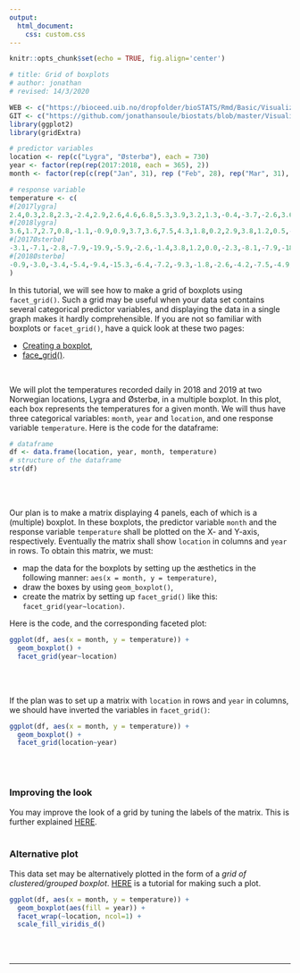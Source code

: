 ```yaml
---
output:
  html_document:
    css: custom.css
--- 
```


```r
knitr::opts_chunk$set(echo = TRUE, fig.align='center')

# title: Grid of boxplots
# author: jonathan
# revised: 14/3/2020 

WEB <- c("https://bioceed.uib.no/dropfolder/bioSTATS/Rmd/Basic/Visualizing/Faceted/grid-boxplots.html")
GIT <- c("https://github.com/jonathansoule/biostats/blob/master/Visualizing/Faceted/grid-boxplots.Rmd")
library(ggplot2)
library(gridExtra)

# predictor variables
location <- rep(c("Lygra", "Østerbø"), each = 730)
year <- factor(rep(rep(2017:2018, each = 365), 2))
month <- factor(rep(c(rep("Jan", 31), rep ("Feb", 28), rep("Mar", 31), rep("Apr", 30), rep("May", 31), rep("Jun", 30), rep("Jul", 31), rep("Aug", 31),  rep("Sep", 30), rep("Oct", 31), rep("Nov", 30), rep("Dec", 31)),4), levels = c(month.abb))

# response variable
temperature <- c(
#[2017lygra]
2.4,0.3,2.8,2.3,-2.4,2.9,2.6,4.6,6.8,5.3,3.9,3.2,1.3,-0.4,-3.7,-2.6,3.6,6.9,8.2,8.0,5.7,4.1,4.6,5.1,7.1,4.9,3.0,4.7,5.1,1.6,2.1,1.3,4.7,8.0,6.1,4.3,3.7,-0.4,-2.8,-2.1,-0.9,0.2,0.4,0.4,0.7,2.4,5.5,4.4,5.0,6.6,6.6,4.3,4.3,0.9,-0.9,1.7,4.4,5.5,4.2,2.3,2.2,3.2,2.8,5.4,2.4,-0.3,-0.5,4.2,3.6,4.6,6.7,5.2,6.7,5.8,5.6,3.1,1.1,2.1,5.2,4.5,2.1,1.9,5.1,6.1,7.1,6.8,6.2,5.8,6.0,7.9,8.1,7.2,8.3,7.0,5.8,5.8,7.3,8.2,7.4,4.3,3.5,6.2,5.1,4.4,4.6,4.8,5.2,4.6,5.0,7.2,4.1,4.6,2.4,3.1,5.1,4.9,6.4,7.4,8.0,7.6,10.0,11.4,11.1,12.2,12.7,13.1,11.9,8.4,5.8,6.8,7.4,10.4,10.9,10.1,12.2,11.8,12.3,10.8,13.1,14.7,10.7,11.3,12.5,10.9,10.2,12.7,16.9,16.3,12.4,11.3,10.0,10.6,11.6,13.7,11.3,11.4,10.7,16.1,10.8,11.9,12.9,12.9,12.3,11.4,12.9,15.2,12.9,12.6,12.8,11.6,12.3,12.1,11.9,11.7,11.1,10.0,11.3,12.0,14.9,17.5,18.8,13.4,11.6,12.5,13.2,12.9,12.8,12.8,12.3,11.9,13.6,11.9,11.3,13.5,16.1,13.7,13.0,12.2,13.7,14.8,21.4,15.9,17.9,19.3,15.2,16.6,16.6,15.6,14.1,15.1,15.8,14.5,15.2,12.7,15.6,14.1,14.4,13.1,12.9,14.0,16.1,13.6,13.9,13.8,12.6,12.3,13.9,14.1,15.4,16.3,13.7,13.8,13.8,15.2,12.3,13.7,13.8,14.0,13.6,14.4,12.9,12.8,12.8,11.9,NA,16.3,14.9,12.5,13.4,11.3,13.8,12.1,11.8,12.8,11.9,12.4,13.0,13.9,13.5,13.1,11.6,13.4,12.4,12.3,13.2,15.2,15.6,16.4,15.6,16.8,16.7,16.3,12.0,13.0,11.7,10.6,8.2,7.1,8.3,7.5,7.3,7.8,8.3,10.0,7.8,10.4,11.9,11.7,9.6,10.0,8.5,8.1,11.3,13.2,12.3,9.7,7.8,10.2,9.6,8.5,8.6,5.4,4.4,6.7,10.1,6.9,6.6,7.9,5.2,3.7,8.5,7.6,7.2,3.3,3.6,3.9,3.1,4.2,5.3,6.0,5.9,5.2,4.4,1.6,0.6,2.1,3.7,4.8,3.8,3.3,1.2,1.5,-0.3,-1.3,-1.8,3.8,3.7,2.7,7.2,7.2,6.1,4.3,3.2,-0.2,-0.2,-0.7,1.1,1.9,-1.2,NA,3.0,3.3,5.9,6.8,4.9,5.7,8.8,5.4,6.2,1.3,1.4,0.0,0.1,1.5,2.7,
#[2018lygra]
3.6,1.7,2.7,0.8,-1.1,-0.9,0.9,3.7,3.6,7.5,4.3,1.8,0.2,2.9,3.8,1.2,0.5,-0.4,0.8,1.4,0.3,1.5,4.2,5.8,5.1,0.7,1.6,5.5,2.4,2.9,1.9,1.6,-0.6,-1.1,-1.7,0.2,-0.6,-0.1,2.4,3.1,2.6,1.4,-0.5,2.1,3.2,2.7,1.8,3.8,NA,1.8,0.7,1.3,-0.2,0.4,0.7,0.9,-0.4,-4.2,-8.3,-6.2,-2.9,-1.8,-1.1,-1.2,-0.8,0.4,1.7,0.7,1.2,2.3,2.7,1.3,1.8,2.1,-1.2,-2.4,-1.2,2.1,1.2,1.7,2.0,4.7,5.6,4.3,3.1,1.6,1.7,1.6,1.1,0.2,0.5,0.2,0.4,1.7,2.4,2.8,5.9,5.2,5.0,6.1,7.9,9.7,11.2,11.3,10.6,8.1,9.7,9.6,13.1,8.7,7.8,8.1,7.4,6.8,6.2,6.4,6.1,6.1,6.1,8.6,8.4,9.2,7.3,7.7,11.0,10.2,11.9,15.9,15.8,10.4,10.1,10.8,14.7,14.4,14.9,9.9,10.0,11.1,11.6,13.7,15.7,13.7,11.5,12.3,15.7,16.0,20.2,19.3,19.1,22.9,23.4,21.6,20.3,16.3,13.9,14.0,14.3,15.8,17.3,17.3,13.4,11.9,11.3,11.9,11.8,11.7,13.3,13.3,12.2,10.4,10.7,9.8,10.3,10.7,11.4,12.1,12.4,13.3,13.4,14.9,15.4,16.4,14.9,14.2,16.3,12.9,12.8,13.8,13.3,13.2,17.8,15.4,14.1,12.9,13.5,17.3,19.6,18.9,15.4,14.6,15.9,15.1,15.1,15.5,16.4,16.7,17.9,23.8,23.4,18.8,18.5,18.3,17.5,16.5,16.4,15.0,13.1,13.0,17.3,16.1,14.9,13.1,12.9,13.2,14.7,14.5,15.3,14.9,13.0,13.6,13.7,12.1,13.3,13.8,12.3,11.2,10.4,10.9,12.8,13.7,13.2,11.9,12.0,13.0,16.1,15.0,14.4,13.4,12.3,17.8,15.5,12.3,12.4,11.9,11.3,10.8,10.3,9.8,10.5,12.1,16.2,14.2,11.8,9.3,9.3,7.6,5.9,9.7,10.8,8.4,7.1,9.5,8.7,7.1,6.2,6.4,8.8,8.3,6.9,5.7,9.3,11.5,12.4,14.9,16.4,14.1,13.4,7.1,8.4,10.9,8.3,8.5,8.6,8.3,7.4,7.1,5.3,6.4,4.6,3.1,1.5,1.8,4.7,5.9,8.9,6.7,7.4,10.8,9.8,7.8,12.7,10.6,9.6,11.1,9.9,9.2,8.6,9.6,11.2,10.9,9.0,6.7,2.2,-0.2,3.6,1.2,1.5,0.0,-0.8,-1.5,0.4,2.9,9.0,8.4,6.1,5.7,5.2,2.1,2.1,2.6,5.7,3.8,4.1,4.6,1.4,0.4,-0.1,-0.7,2.5,4.1,2.8,2.6,6.9,6.7,5.4,2.5,0.5,NA,6.8,6.5,7.4,5.9,4.2,3.1,6.2,
#[2017Østerbø]  
-3.1,-7.1,-2.8,-7.9,-19.9,-5.9,-2.6,-1.4,3.8,1.2,0.0,-2.3,-8.1,-7.9,-18.4,-16.7,-2.6,4.1,4.8,4.2,0.9,-2.7,0.8,-1.8,4.1,-3.8,2.6,-0.2,-0.4,-5.6,-11.4,-5.4,-1.5,1.2,0.2,-2.4,-3.4,-10.4,-13.2,-10.7,-7.9,-7.4,-9.5,-8.1,-8.4,-4.4,2.8,1.2,0.9,3.2,2.3,-0.3,-0.8,-10.7,-13.7,-6.8,-0.6,0.4,0.2,-2.3,-4.7,-3.3,-3.6,-5.2,-8.1,-11.1,-9.4,-1.1,-0.6,-2.5,2.7,1.9,1.4,-0.9,1.4,-1.4,-4.5,-4.7,0.2,0.2,-2.5,-3.5,0.3,1.9,3.6,4.1,1.6,2.3,1.7,3.9,5.5,3.8,3.4,1.9,0.0,2.1,4.4,3.7,5.2,1.0,-0.7,1.7,0.2,-1.8,-1.2,-1.3,-1.5,-1.8,-0.4,3.2,-0.6,-0.6,-1.6,-2.6,-1.6,-2.2,-0.4,-0.8,-0.2,-0.5,1.4,3.7,4.4,4.7,6.7,7.5,5.9,2.0,1.2,1.1,1.6,4.2,5.1,6.1,7.2,7.1,9.2,7.8,9.9,9.6,7.3,6.1,7.9,7.2,7.2,9.9,16.1,12.1,12.0,9.3,7.2,6.2,7.6,10.6,9.4,8.0,8.6,9.9,9.3,9.5,10.4,12.1,9.6,8.7,NA,NA,11.0,11.0,11.0,8.4,6.7,7.8,9.2,10.4,8.2,7.3,6.8,9.8,9.8,11.8,15.1,13.7,10.1,8.4,10.1,9.7,10.0,10.3,10.6,9.2,10.5,10.7,7.6,7.7,9.3,11.7,10.4,6.9,9.3,11.6,15.1,12.7,14.3,15.0,12.8,13.9,13.6,13.0,11.3,11.6,12.5,11.3,11.2,10.7,11.3,11.1,12.1,11.1,10.1,8.6,NA,NA,12.9,10.7,7.3,9.4,10.8,11.0,9.6,12.6,10.7,10.2,9.7,8.8,9.4,8.9,10.1,9.7,10.2,11.8,9.9,7.9,8.6,8.6,7.9,9.1,9.1,10.0,10.7,9.7,7.6,9.2,8.9,8.7,8.6,8.1,7.0,8.2,8.8,6.9,8.2,9.2,6.3,6.8,7.5,7.9,10.8,10.6,9.2,9.8,8.8,8.1,7.2,7.7,8.4,5.4,3.7,3.6,4.9,2.8,0.3,-0.2,2.1,3.6,4.2,5.3,6.6,8.4,6.6,4.7,-0.6,1.4,4.4,3.8,3.4,1.8,1.1,2.7,2.6,2.8,3.0,-0.4,-1.2,2.1,4.0,2.7,1.3,3.9,1.9,-1.7,2.1,3.6,1.4,-1.1,-1.1,-0.4,-2.3,-0.9,0.5,0.8,-0.9,-1.6,-5.6,-3.7,-10.4,-7.7,1.6,-1.9,-1.8,-4.7,-8.6,-7.2,-18.6,-14.3,-15.2,-1.6,-1.2,-2.5,2.6,1.8,3.3,-0.6,-3.1,-7.8,-9.3,-16.1,-7.6,-3.3,-15.1,-18.5,-10.6,-1.2,0.7,2.8,0.6,0.5,2.7,0.0,-0.3,-2.9,-1.5,-5.4,-5.2,-7.6,-4.9,
#[2018Østerbø] 
-0.9,-3.0,-3.4,-5.4,-9.4,-15.3,-6.4,-7.2,-9.3,-1.8,-2.6,-4.2,-7.5,-4.9,-4.0,-4.6,-10.1,-8.7,-6.2,-5.2,-10.8,-6.4,-0.9,1.2,-0.6,-3.2,-5.0,-1.7,-1.3,-1.6,-0.6,-5.6,-13.3,-15.6,-14.9,-5.6,-6.9,-7.4,-2.3,-0.9,-3.3,-5.1,-8.6,-7.1,-2.3,-4.3,-4.7,-3.5,-1.1,-5.9,-10.3,-6.3,-16.7,-11.9,-10.2,-8.9,-8.6,-14.7,-17.6,-18.8,-12.1,-8.2,-9.3,-8.6,-8.3,-4.3,-3.3,-5.7,-7.7,-4.8,-5.5,-7.9,-8.1,-6.1,-10.6,-13.4,-11.6,-3.6,-5.8,-1.1,-1.5,0.8,1.6,1.5,-2.7,-6.4,-9.8,-10.7,-10.2,-10.6,-11.7,-10.4,-8.4,-1.8,-0.6,-3.6,2.1,3.4,2.2,0.1,0.4,1.6,2.6,4.6,5.4,4.6,5.3,5.6,6.8,7.1,3.8,4.4,4.1,3.8,2.7,2.7,3.8,1.2,0.1,2.3,2.9,4.4,3.6,4.6,7.9,8.0,8.5,10.8,12.4,11.6,9.7,10.3,10.2,13.2,11.9,7.1,7.4,9.1,8.8,8.2,13.6,11.6,12.9,13.3,12.5,11.9,15.6,15.2,15.6,17.1,17.6,16.9,15.7,16.3,14.0,11.6,15.6,13.9,15.1,16.1,15.3,13.2,13.4,12.2,10.3,7.0,9.8,10.6,10.0,6.0,6.3,6.4,7.8,8.7,10.2,12.6,13.9,15.8,12.6,11.8,14.4,16.2,15.1,14.6,18.6,16.9,13.0,12.8,13.9,11.9,16.2,16.3,17.8,16.6,14.4,17.9,18.7,15.3,15.9,15.2,15.5,14.1,14.7,16.7,18.2,15.8,16.4,19.8,18.5,17.7,15.9,16.8,15.3,14.3,14.4,14.1,10.0,10.5,15.1,14.8,10.6,9.3,8.9,8.7,9.5,12.1,12.6,12.4,9.7,10.5,9.9,8.0,9.7,12.3,10.6,8.4,8.6,6.4,7.2,11.9,11.7,9.2,10.2,9.4,11.6,11.6,11.1,12.3,12.7,12.2,10.8,9.9,9.4,7.3,5.6,6.4,6.2,5.4,6.0,7.6,13.3,12.4,5.8,5.8,4.9,3.0,1.9,5.2,6.0,4.3,1.8,4.4,4.6,3.5,1.4,2.0,7.6,3.8,2.7,2.1,5.0,8.1,8.5,8.7,10.6,12.8,12.8,4.3,4.4,7.7,3.8,4.2,4.6,6.2,1.0,1.0,0.1,1.9,-0.3,-3.3,-10.2,-4.4,-1.7,2.8,3.2,2.6,1.8,5.9,3.6,4.1,4.4,4.3,2.4,4.2,5.5,4.7,3.7,4.1,7.2,4.7,1.8,2.0,-1.6,-2.8,-2.7,-5.6,-7.1,-6.2,-9.7,-10.4,-8.6,-4.9,1.9,3.6,1.6,1.4,1.2,-1.2,-1.8,-3.9,-0.3,-3.1,-1.3,-1.2,-10.6,-13.9,-12.3,-13.7,-9.1,-3.9,-6.3,-7.6,-2.4,-1.6,-4.0,-5.4,-4.9,-2.6,1.6,2.1,2.0,0.9,-0.3,-3.1,2.8
)

```


In this tutorial, we will see how to make a grid of boxplots using `facet_grid()`. Such a grid may be useful when your data set contains several categorical predictor variables, and displaying the data in a single graph makes it hardly comprehensible. If you are not so familiar with boxplots or `facet_grid()`, have a quick look at these two pages:

+ [Creating a boxplot](https://biostats.w.uib.no/creating-a-multiple-boxplot/){target="_blank"},
+ [face_grid()](https://biostats.w.uib.no/facet_grid/){target="_blank"}.

<br/>

We will plot the temperatures recorded daily in 2018 and 2019 at two Norwegian locations, Lygra and Østerbø, in a multiple boxplot. In this plot, each box represents the temperatures for a given month. We will thus have three categorical variables: `month`, `year` and `location`, and one response variable `temperature`. Here is the code for the dataframe:

```r
# dataframe
df <- data.frame(location, year, month, temperature)
# structure of the dataframe
str(df)
```
<br/><br/>

Our plan is to make a matrix displaying 4 panels, each of which is a (multiple) boxplot. In these boxplots, the predictor variable `month` and the response variable `temperature` shall be plotted on the X- and Y-axis, respectively. Eventually the matrix shall show `location` in columns and `year` in rows. To obtain this matrix, we must:

+ map the data for the boxplots by setting up the æsthetics in the following manner: `aes(x = month, y = temperature)`,
+ draw the boxes by using `geom_boxplot()`,
+ create the matrix by setting up `facet_grid()` like this: `facet_grid(year~location)`.

Here is the code, and the corresponding faceted plot:

```r
ggplot(df, aes(x = month, y = temperature)) +
  geom_boxplot() + 
  facet_grid(year~location)
```
<br/><br/>

If the plan was to set up a matrix with `location` in rows and `year` in columns, we should have inverted the variables in `facet_grid()`:
```r
ggplot(df, aes(x = month, y = temperature)) +
  geom_boxplot() + 
  facet_grid(location~year)
```
<br/><br/>

### Improving the look

You may improve the look of a grid by tuning the labels of the matrix. This is further explained [HERE](https://biostats.w.uib.no/modifying-labels-in-faceted-plots/){target="_blank"}.
<br/><br/>

### Alternative plot

This data set may be alternatively plotted in the form of a *grid of clustered/grouped boxplot*. [HERE](https://biostats.w.uib.no/grid-clustered-boxplots/){target="_blank"} is a tutorial for making such a plot.
```r
ggplot(df, aes(x = month, y = temperature)) +
  geom_boxplot(aes(fill = year)) + 
  facet_wrap(~location, ncol=1) + 
  scale_fill_viridis_d()
```




<br/><br/>


***
<!-- UNCOMMENT TO ACTIVATE
Get the Rmarkdown file corresponding to this page on [GitHub](`r GIT`){target="_blank"}.
-->
